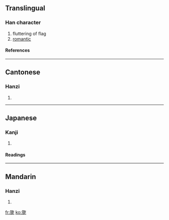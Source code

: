 ==Translingual==
===Han character===
{{Han char|rn=70|rad=方|as=07|sn=11|four=0821<sub>1</sub>|canj=卜尸人尸心 (YSOSP)}}
# fluttering of flag
# [[romantic]]
====References====
{{Han ref|kx=0484.020|dkj=13660|dj=0846.020|hdz=32181.030|uh=65CE|ud=26062|bh=B1DD|bd=45533}}
----
==Cantonese==
===Hanzi===
{{yue-hanzi|jyut=|y=nei5}}
# {{defn|Cantonese}}
----
==Japanese==
===Kanji===
{{ja-kanji|grade=|rs=方07}}
# {{defn|Japanese}} 
====Readings====
{{ja-readings|on=[[じ]] (ji), [[に]] (ni), [[だ]] (da)|kun=[[たなびく]] (tanabiku)}}
----
==Mandarin==
===Hanzi===
{{cmn-hanzi|pin=[[nǐ]] ([[ni3]])|wg=ni<sup>3</sup>}}
# {{defn|Mandarin}}

[[fr:旎]]
[[ko:旎]]